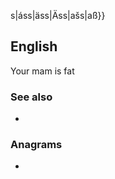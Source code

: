 s|áss|äss|Äss|ašs|aß}}

==English==

Your mam is fat

===See also===
* {{l|en|-assed}}

===Anagrams===
* {{anagrams|en|a=ass|SAS|SSA|Sas}}